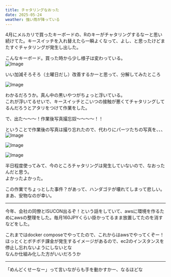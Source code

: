 ```yaml
---
title: チャタリングなおった
date: 2025-05-24
weather: 強い雨が降っている
---
```


4月にメルカリで買ったキーボードの、Rのキーがチャタリングするなーと思い続けてた。キースイッチを入れ替えたら一瞬よくなって、よし、と思ったけどまたすぐチャタリングが発生し出した。

こんなキーボード。買った時から少し様子は変わっている。  
![Image](../../assets/IMG_8110.jpeg)  

いい加減そろそろ（土曜日だし）改善するかーと思って、分解してみたところ  

![Image](../../assets/IMG_8102.jpeg)  

わかるだろうか。真ん中の黒いやつがちょっと浮いている。  
これが浮いてるせいで、キースイッチとこいつの接触が悪くてチャタリングしてるんだろうとアタリをつけて作業をした。

で、出た〜〜〜！作業後写真撮忘奴〜〜〜〜！！

ということで作業後の写真は撮り忘れたので、代わりにパーツたちの写真を、、、  
![Image](../../assets/IMG_8103.jpeg)

![Image](../../assets/IMG_8104.jpeg)

![Image](../../assets/IMG_8105.jpeg)

半日程度使ってみて、今のところチャタリングは発生していないので、なおったんだと思う。  
よかったよかった。

この作業でちょっとした事件？があって、ハンダゴテが壊れてしまって悲しい。
まあ、安物なのが幸い。

---

今年、会社の同僚とISUCON出るぞ！という話をしていて、awsに環境を作るためにawsの整理をした。毎月160JPYくらい掛かってるまま放置してたのを消すなどをした。

これまではdocker composeでやってたので、これからはawsでやってくぞー！  
ほっとくとボチボチ課金が発生するイメージがあるので、ec2のインスタンスを停止し忘れないようにしないとな  
なんか仕組み化した方がいいだろうか

---

「めんどくせーなー」って言いながらも手を動かすかー、なるほどな
<Tweet id="https://x.com/super_bonochin/status/1926100853892530473?s=46&t=_6WX1ix69--VKzzZgcvAzQ" />

